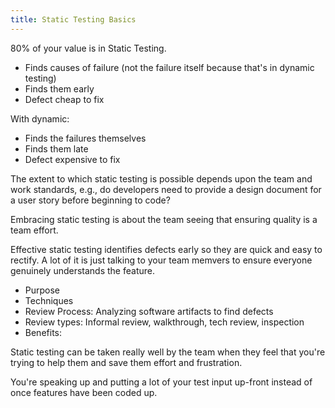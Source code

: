 ```yaml
---
title: Static Testing Basics
---
```



80% of your value is in Static Testing.

- Finds causes of failure (not the failure itself because that's in dynamic testing)
- Finds them early
- Defect cheap to fix

With dynamic:
- Finds the failures themselves
- Finds them late
- Defect expensive to fix

The extent to which static testing is possible depends upon the team and work standards, e.g., do developers need to provide a design document for a user story before beginning to code?

Embracing static testing is about the team seeing that ensuring quality is a team effort.

Effective static testing identifies defects early so they are quick and easy to rectify. A lot of it is just talking to your team memvers to ensure everyone genuinely understands the feature.

- Purpose
- Techniques
- Review Process: Analyzing software artifacts to find defects
- Review types: Informal review, walkthrough, tech review, inspection
- Benefits: 

Static testing can be taken really well by the team when they feel that you're trying to help them and save them effort and frustration.

You're speaking up and putting a lot of your test input up-front instead of once features have been coded up.

